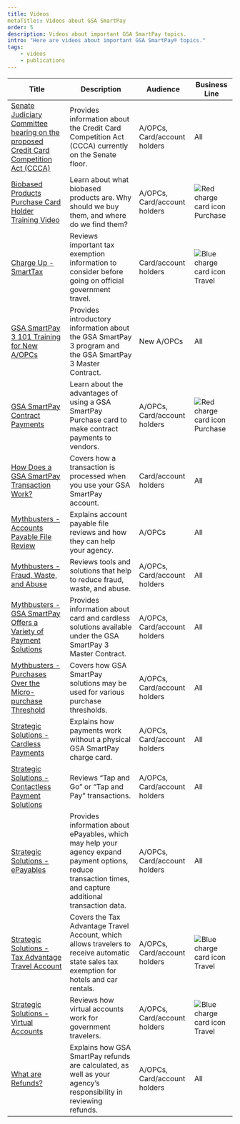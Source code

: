 ```yaml
---
title: Videos
metaTitle:: Videos about GSA SmartPay
order: 5
description: Videos about important GSA SmartPay topics.
intro: "Here are videos about important GSA SmartPay® topics."
tags:
    - videos
    - publications
---
```





Title | Description | Audience | Business Line
-- | -- | -- | --
[Senate Judiciary Committee hearing on the proposed Credit Card Competition Act (CCCA)](https://www.c-span.org/video/?540086-1/senate-hearing-competition-credit-card-market) | Provides information about the Credit Card Competition Act (CCCA) currently on the Senate floor.| A/OPCs, Card/account holders | All
[Biobased Products Purchase Card Holder Training Video](https://www.youtube.com/watch?v=YP0UBaBnA_Y) | Learn about what biobased products are. Why should we buy them, and where do we find them? | A/OPCs, Card/account holders | ![Red charge card icon](/images/smartpay-red-purchase-plain.svg__width:42px) Purchase
[Charge Up - SmartTax](https://www.youtube.com/watch?v=rT3vImFv4-I) | Reviews important tax exemption information to consider before going on official government travel. | Card/account holders | ![Blue charge card icon](/images/smartpay-blue-travel-plain.svg__width:42px) Travel
[GSA SmartPay 3 101 Training for New A/OPCs](https://www.youtube.com/watch?v=rWf_9L9DlY4) | Provides introductory information about the GSA SmartPay 3 program and the GSA SmartPay 3 Master Contract. | New A/OPCs | All
[GSA SmartPay Contract Payments](https://www.youtube.com/watch?v=tYNWRHNvCEs) |  Learn about the advantages of using a GSA SmartPay Purchase card to make contract payments to vendors. | A/OPCs, Card/account holders | ![Red charge card icon](/images/smartpay-red-purchase-plain.svg__width:42px) Purchase
[How Does a GSA SmartPay Transaction Work?](https://www.youtube.com/watch?v=sfWxZlbZwgo) | Covers how a transaction is processed when you use your GSA SmartPay account. | Card/account holders | All
[Mythbusters - Accounts Payable File Review](https://www.youtube.com/watch?v=KwVOP_Efzas) | Explains account payable file reviews and how they can help your agency. | A/OPCs | All
[Mythbusters - Fraud, Waste, and Abuse](https://www.youtube.com/watch?v=F09lDZTUFZA) | Reviews tools and solutions that help to reduce fraud, waste, and abuse. | A/OPCs, Card/account holders | All
[Mythbusters - GSA SmartPay Offers a Variety of Payment Solutions](https://www.youtube.com/watch?v=-rdGm4Ee8pM) | Provides information about card and cardless solutions available under the GSA SmartPay 3 Master Contract. | A/OPCs, Card/account holders | All
[Mythbusters - Purchases Over the Micro-purchase Threshold](https://www.youtube.com/watch?v=Bv8zYYyEVvA) | Covers how GSA SmartPay solutions may be used for various purchase thresholds. | A/OPCs, Card/account holders | All
[Strategic Solutions - Cardless Payments](https://www.youtube.com/watch?v=KmPUAw6CvD0) | Explains how payments work without a physical GSA SmartPay charge card. | A/OPCs, Card/account holders | All
[Strategic Solutions - Contactless Payment Solutions](https://www.youtube.com/watch?v=GL3VuvT7-2k) | Reviews “Tap and Go” or “Tap and Pay” transactions. | A/OPCs, Card/account holders | All
[Strategic Solutions - ePayables](https://www.youtube.com/watch?v=9UQ3fCCW2pk) | Provides information about ePayables, which may help your agency expand payment options, reduce transaction times, and capture additional transaction data. | A/OPCs, Card/account holders | All
[Strategic Solutions - Tax Advantage Travel Account](https://www.youtube.com/watch?v=PUS5A6vdC_o) | Covers the Tax Advantage Travel Account, which allows travelers to receive automatic state sales tax exemption for hotels and car rentals. | A/OPCs, Card/account holders | ![Blue charge card icon](/images/smartpay-blue-travel-plain.svg__width:42px) Travel
[Strategic Solutions - Virtual Accounts](https://www.youtube.com/watch?v=3TtRC9zarVE) | Reviews how virtual accounts work for government travelers. | A/OPCs, Card/account holders | ![Blue charge card icon](/images/smartpay-blue-travel-plain.svg__width:42px) Travel
[What are Refunds?](https://www.youtube.com/watch?v=5iYRruEPUNM) | Explains how GSA SmartPay refunds are calculated, as well as your agency’s responsibility in reviewing refunds. | A/OPCs, Card/account holders | All

